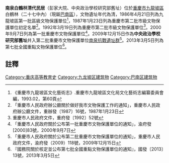 {{msg:重慶市文物保護單位
|名稱 = 南泉白鶴林清代民居
|編號 = 2
|圖片 = 
|級別 = 29
|分類 = 
|時代 = 清
|地点 = 南泉鎮
|坐標 = 
|登錄 = 1986年4月21日
}}
{{msg:重慶市文物保護單位
|名稱 = 清代民居
|編號 = 44
|圖片 = 
|級別 = 3
|分類 = 
|時代 = 清
|地点 = [[九龍坡區|九龍坡區]]白鶴林（二十七中內）
|坐標 = 
|登錄 = 1987年1月23日
}}
{{msg:重慶市文物保護單位
|名稱 = 彭氏民居
|編號 = 51
|圖片 = 
|級別 = 4
|分類 = 
|時代 = 清
|地点 = [[九龍坡區|九龍坡區]]白鶴林
|坐標 = 
|登錄 = 1992年3月19日
}}
{{msg:重慶市文物保護單位
|名稱 = 彭氏民居
|編號 = 64
|圖片 = 
|級別 = 5
|分類 = 
|時代 = 清代
|地点 = [[巴南區|巴南區]][[南泉鎮|南泉鎮]]白鶴林村
|坐標 = 
|登錄 = 2000年9月7日
}}
{{msg:重慶市文物保護單位
|名稱 = [[南泉抗戰遺址群|南泉抗戰遺址群]]
|編號 = 157
|圖片 = 
|級別 = 6
|分類 = 
|時代 = 1938年-1946年
|地点 = [[巴南區|巴南區]][[南泉鎮|南泉鎮]]
|坐標 = 
|登錄 = 2009年12月15日
}}
{{msg:四川省文物保護單位
|名稱 = [[南泉抗戰舊址群|南泉抗戰舊址群]]
|編號 = 1878
|圖片 = 
|級別 = 107
|分類 = 
|時代 = 1938～1946年
|地点 = [[重慶市|重慶市]][[巴南區|巴南區]]
|坐標 =
|登錄 = 2013年3月5日
}}
'''南泉白鶴林清代民居'''（彭家大院、中央政治學校研究部舊址）位於[[重慶市|重慶市]][[九龍坡區|九龍坡區]]白鶴林（二十七中內）（現屬[[巴南區|巴南區]]），文物遺址年代為清，1986年4月21日列為九龍坡區第一批區級文物保護單位<ref>《重慶市九龍坡區文化藝術志》.重慶市九龍坡區文化局文化藝術志編纂委員會編，1993.02，第60頁</ref>，1987年1月23日列為重慶市第二批市級文物保護單位初定名單<ref>「重慶市人民政府辦公廳關於做好我市文物保護工作的通知」，重慶市人民政府辦公廳文件，重辦發〔1987〕16號，1987年1月23日</ref>。1992年3月19日列為重慶市第二批市級文物保護單位<ref>重慶市人民政府文件，重府發〔1992〕52號</ref>。2000年9月7日列為第一批重慶市文物保護單位<ref>「重慶市人民政府關於公布第一批重慶市文物保護單位的通知」，渝府發[2000]83號，2000年9月7日</ref>。2009年12月15日作為'''中央政治學校研究部舊址'''幷入第二批重慶市文物保護單位[[南泉抗戰遺址群|南泉抗戰遺址群]]<ref>「重慶市人民政府關於公布第二批重慶市文物保護單位的通知」，重慶市人民政府文件，渝府發（2009）118號，2009年12月15日</ref>。2013年3月5日列為第七批全國重點文物保護單位<ref>『國務院關於核定並公布第七批全國重點文物保護單位的通知』，國發〔2013〕13號，2013年3月5日</ref>。


== 註釋 ==
{{reflist}}
{{文物保護單位小作品}}

[[Category:重庆高等教育史|Category:重庆高等教育史]]
[[Category:九龙坡区建筑物|Category:九龙坡区建筑物]]
[[Category:巴南区建筑物|Category:巴南区建筑物]]